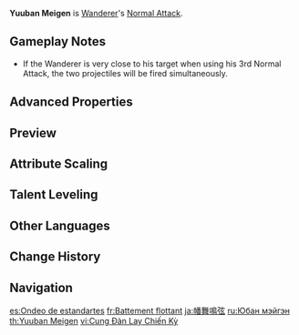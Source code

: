 {{Talent Infobox
|image         = Talent Yuuban Meigen.png
|character     = Wanderer
|type          = Normal Attack
|info          = '''Normal Attack'''<br />Performs up to 3 attacks using wind blades, dealing {{Color|Anemo DMG}}.<br /><br />'''Charged Attack'''<br />Consumes a certain amount of Stamina, gathers a build up of high wind pressure, and deals {{Color|AoE Anemo DMG}} after a short casting time.<br /><br />'''Plunging Attack'''<br />Calling upon the power of Anemo, the Wanderer plunges towards the ground from mid-air, damaging all opponents in his path. Deals {{Color|AoE Anemo DMG}} upon impact with the ground.
|hit1          = 68.71-145.42%
|hit2          = 65.02-137.59%
|hit3          = 47.64+47.64-100.83+100.83%
|charged       = 132.08-250.95%
|chargedStamina= 50
|plunge        = 56.83-120.27%
|plungeLow     = 113.63-240.48%
|plungeHigh    = 141.93-300.37%
|scale_att1    = ATK
}}
'''Yuuban Meigen''' is [[Wanderer]]'s [[Normal Attack]].

==Gameplay Notes==
* If the Wanderer is very close to his target when using his 3rd Normal Attack, the two projectiles will be fired simultaneously.

==Advanced Properties==
{{See also|Hanega: Song of the Wind#Advanced Properties}}
{{Advanced Properties
|title   = Normal Attack 1-Hit
|gu      = 1U
|icdtag  = Normal Attack
|icdtype = 2.5s/3 Hits
|poise   = 13.9164
|impulse = 2

|title2   = Normal Attack 2-Hit
|gu2      = 1U
|icdtag2  = Normal Attack
|icdtype2 = 2.5s/3 Hits
|poise2   = 12.1365
|impulse2 = 2

|title3   = Normal Attack 3-Hit A
|gu3      = 1U
|icdtag3  = Normal Attack
|icdtype3 = 2.5s/3 Hits
|poise3   = 9.05
|impulse3 = 2

|title4   = Normal Attack 3-Hit B
|gu4      = 1U
|icdtag4  = Normal Attack
|icdtype4 = 2.5s/3 Hits
|poise4   = 9.05
|impulse4 = 2

|title5   = Charged Attack
|gu5      = 1U
|icdtag5  = none
|poise5   = 100
|impulse5 = Air, 0, 400

|title6   = Plunging Attack Collision
|gu6      = 0U
|icdtag6  = none
|poise6   = 5
|impulse6 = 2

|title7   = Low Plunge
|gu7      = 1U
|icdtag7  = none
|poise7   = 50
|impulse7 = 3

|title8   = High Plunge
|gu8      = 1U
|icdtag8  = none
|poise8   = 100
|impulse8 = 4
}}

==Preview==
{{Preview
|file1    =Yuuban Meigen Normal Preview
|caption1 = Normal Attack

|file2    = Yuuban Meigen Charged Preview
|caption2 = Charged Attack

|file3    = Yuuban Meigen Plunge Preview
|caption3 = Plunging Attack
}}

==Attribute Scaling==
{{Talent Scaling
|talentType=Normal Attack
|levels=11
|order=hit1,hit2,hit3,charged_title,charged,stamina,plunge_title,plunge,plungelow,plungehigh
|titles=1-Hit DMG (%),2-Hit DMG (%),3-Hit DMG (%),Charged Attack,Charged Attack DMG (%),Charged Attack Stamina Cost,Plunging Attack,Plunge DMG (%),Low Plunge DMG (%),High Plunge DMG (%)
|hit1_1=68.71
|hit1_2=74.31
|hit1_3=79.9
|hit1_4=87.89
|hit1_5=93.48
|hit1_6=99.88
|hit1_7=108.66
|hit1_8=117.45
|hit1_9=126.24
|hit1_10=135.83
|hit1_11=145.42
|hit2_1=65.02
|hit2_2=70.31
|hit2_3=75.6
|hit2_4=83.16
|hit2_5=88.45
|hit2_6=94.5
|hit2_7=102.82
|hit2_8=111.13
|hit2_9=119.45
|hit2_10=128.52
|hit2_11=137.59
|hit3_1=47.64+47.64
|hit3_2=51.52+51.52
|hit3_3=55.4+55.4
|hit3_4=60.94+60.94
|hit3_5=64.82+64.82
|hit3_6=69.25+69.25
|hit3_7=75.34+75.34
|hit3_8=81.44+81.44
|hit3_9=87.53+87.53
|hit3_10=94.18+94.18
|hit3_11=100.83+100.83
|charged_1=132.08
|charged_2=141.99
|charged_3=151.89
|charged_4=165.1
|charged_5=175.01
|charged_6=184.91
|charged_7=198.12
|charged_8=211.33
|charged_9=224.54
|charged_10=237.74
|charged_11=250.95
|stamina=50
|plunge_1=56.83
|plunge_2=61.45
|plunge_3=66.08
|plunge_4=72.69
|plunge_5=77.31
|plunge_6=82.6
|plunge_7=89.87
|plunge_8=97.14
|plunge_9=104.41
|plunge_10=112.34
|plunge_11=120.27
|plungelow_1=113.63
|plungelow_2=122.88
|plungelow_3=132.13
|plungelow_4=145.35
|plungelow_5=154.59
|plungelow_6=165.17
|plungelow_7=179.7
|plungelow_8=194.23
|plungelow_9=208.77
|plungelow_10=224.62
|plungelow_11=240.48
|plungehigh_1=141.93
|plungehigh_2=153.49
|plungehigh_3=165.04
|plungehigh_4=181.54
|plungehigh_5=193.1
|plungehigh_6=206.3
|plungehigh_7=224.45
|plungehigh_8=242.61
|plungehigh_9=260.76
|plungehigh_10=280.57
|plungehigh_11=300.37
}}

==Talent Leveling==
{{Talent Upgrade|Wanderer}}

==Other Languages==
{{Other Languages
|en      = Yuuban Meigen
|zhs     = 行幡鸣弦
|zhs_rm  = Xíngfān Míngxián
|zht     = 行幡鳴弦
|zht_rm  = Xíngfān Míngxián
|zh_tl   = 
|ja      = 幡舞鳴弦
|ja_rm   = Banbu Meigen{{Assumed}}
|ja_tl   = Flag Dance and Bowstring Echo
|ko      = 깃발과 메이겐
|ko_rm   = Gitppalgwa Meigen
|ko_tl   = Flag and Meigen
|es      = Ondeo de estandartes
|es_tl   = Waving of Banners
|fr      = Battement flottant
|fr_tl   = Floating Beating
|ru      = Юбан мэйгэн
|ru_tl   = Yuuban Meigen
|th      = Yuuban Meigen
|vi      = Cung Đàn Lay Chiến Kỳ
|vi_tl   = 
|de      = Yuuban Meigen
|id      = Yuuban Meigen
|pt      = Tocar da Bandeira Trêmula
|pt_tl   =
|tr      = Yuuban Meigen
|it      = Yuuban Meigen
}}

==Change History==
{{Change History|3.3}}

==Navigation==
{{Talent Navbox|Wanderer}}

[[es:Ondeo de estandartes]]
[[fr:Battement flottant]]
[[ja:幡舞鳴弦]]
[[ru:Юбан мэйгэн]]
[[th:Yuuban Meigen]]
[[vi:Cung Đàn Lay Chiến Kỳ]]